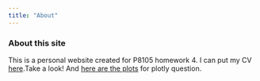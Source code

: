 ```yaml
---
title: "About"
---
```


### About this site

This is a personal website created for P8105 homework 4.
I can put my CV [here](./data/Li,Ditian-CV-PHD-2019FALL.pdf).Take a look!
And [here are the plots](plot_ly.html) for plotly question.